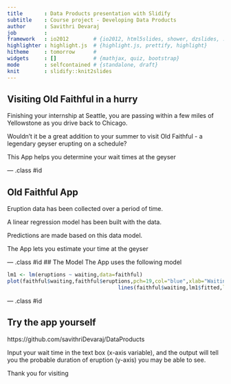 ```yaml
---
title       : Data Products presentation with Slidify
subtitle    : Course project - Developing Data Products
author      : Savithri Devaraj
job         : 
framework   : io2012        # {io2012, html5slides, shower, dzslides, ...}
highlighter : highlight.js  # {highlight.js, prettify, highlight}
hitheme     : tomorrow      # 
widgets     : []            # {mathjax, quiz, bootstrap}
mode        : selfcontained # {standalone, draft}
knit        : slidify::knit2slides
---
```



## Visiting Old Faithful in a hurry


Finishing your internship at Seattle, you are passing within a few miles of Yellowstone as you drive back to Chicago.

Wouldn't it be a great addition to your summer to visit Old Faithful - a legendary geyser erupting on a schedule?

This App helps you determine your wait times at the geyser

--- .class #id 

## Old Faithful App

Eruption data has been collected over a period of time. 

A linear regression model has been built with the data. 

Predictions are made based on this data model.

The App lets you estimate your time at the geyser

--- .class #id 
## The Model
The App uses the following model
```r
lm1 <- lm(eruptions ~ waiting,data=faithful)
plot(faithful$waiting,faithful$eruptions,pch=19,col="blue",xlab="Waiting time in minutes",ylab="Eruption Duration on minutes")
                                    lines(faithful$waiting,lm1$fitted,lwd=3)
```

--- .class #id 

## Try the app yourself

https://github.com/savithriDevaraj/DataProducts

Input your wait time in the text box (x-axis variable), and the output will tell you the probable duration of eruption (y-axis) you may be able to see.

Thank you for visiting



